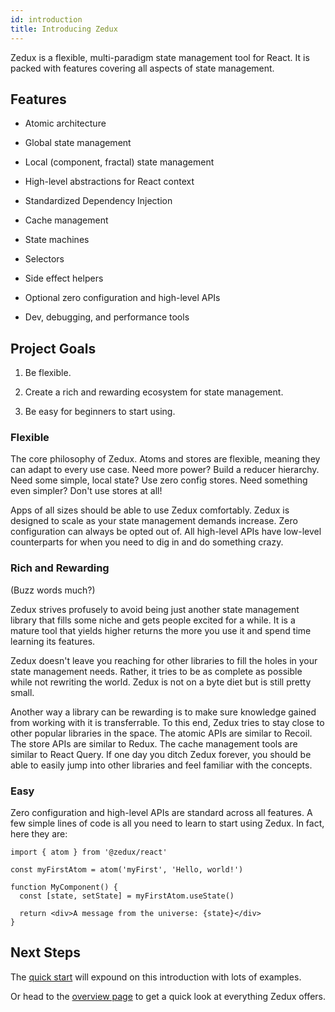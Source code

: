 ```yaml
---
id: introduction
title: Introducing Zedux
---
```


Zedux is a flexible, multi-paradigm state management tool for React. It is packed with features covering all aspects of state management.

## Features

- Atomic architecture

- Global state management

- Local (component, fractal) state management

- High-level abstractions for React context

- Standardized Dependency Injection

- Cache management

- State machines

- Selectors

- Side effect helpers

- Optional zero configuration and high-level APIs

- Dev, debugging, and performance tools

## Project Goals

1. Be flexible.

2. Create a rich and rewarding ecosystem for state management.

3. Be easy for beginners to start using.

### Flexible

The core philosophy of Zedux. Atoms and stores are flexible, meaning they can adapt to every use case. Need more power? Build a reducer hierarchy. Need some simple, local state? Use zero config stores. Need something even simpler? Don't use stores at all!

Apps of all sizes should be able to use Zedux comfortably. Zedux is designed to scale as your state management demands increase. Zero configuration can always be opted out of. All high-level APIs have low-level counterparts for when you need to dig in and do something crazy.

### Rich and Rewarding

(Buzz words much?)

Zedux strives profusely to avoid being just another state management library that fills some niche and gets people excited for a while. It is a mature tool that yields higher returns the more you use it and spend time learning its features.

Zedux doesn't leave you reaching for other libraries to fill the holes in your state management needs. Rather, it tries to be as complete as possible while not rewriting the world. Zedux is not on a byte diet but is still pretty small.

Another way a library can be rewarding is to make sure knowledge gained from working with it is transferrable. To this end, Zedux tries to stay close to other popular libraries in the space. The atomic APIs are similar to Recoil. The store APIs are similar to Redux. The cache management tools are similar to React Query. If one day you ditch Zedux forever, you should be able to easily jump into other libraries and feel familiar with the concepts.

### Easy

Zero configuration and high-level APIs are standard across all features. A few simple lines of code is all you need to learn to start using Zedux. In fact, here they are:

```tsx
import { atom } from '@zedux/react'

const myFirstAtom = atom('myFirst', 'Hello, world!')

function MyComponent() {
  const [state, setState] = myFirstAtom.useState()

  return <div>A message from the universe: {state}</div>
}
```

## Next Steps

The [quick start](../tutorial/quick-start) will expound on this introduction with lots of examples.

Or head to the [overview page](overview) to get a quick look at everything Zedux offers.
